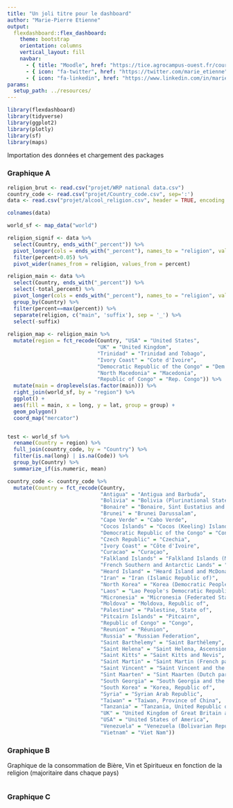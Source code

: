 ```yaml
---
title: "Un joli titre pour le dashboard"
author: "Marie-Pierre Etienne"
output: 
  flexdashboard::flex_dashboard:
    theme: bootstrap
    orientation: columns
    vertical_layout: fill
    navbar:
      - { title: "Moodle", href: "https://tice.agrocampus-ouest.fr/course/view.php?id=6726", align: left }
      - { icon: "fa-twitter", href: "https://twitter.com/marie_etienne", align: right }
      - { icon: "fa-linkedin", href: "https://www.linkedin.com/in/marie-etienne-818a7115/", align: right }
params:
  setup_path: ../resources/
---
```


<style>                     
.navbar {
  background-color:#46ACC8;
  border-color:#46ACC8;
}
.navbar-brand {
color:black!important;
}


</style>   


```r
library(flexdashboard)
library(tidyverse)
library(ggplot2)
library(plotly)
library(sf)
library(maps)
```

Importation des données et chargement des packages


### Graphique A

```r
religion_brut <- read.csv("projet/WRP national data.csv")
country_code <- read.csv("projet/Country_code.csv", sep=':')
data <- read.csv("projet/alcool_religion.csv", header = TRUE, encoding = 'latin1', sep = ';')

colnames(data)

world_sf <- map_data("world")

religion_signif <- data %>% 
  select(Country, ends_with("_percent")) %>% 
  pivot_longer(cols = ends_with("_percent"), names_to = "religion", values_to = "percent") %>% 
  filter(percent>0.05) %>% 
  pivot_wider(names_from = religion, values_from = percent)

religion_main <- data %>% 
  select(Country, ends_with("_percent")) %>% 
  select(-total_percent) %>% 
  pivot_longer(cols = ends_with("_percent"), names_to = "religion", values_to = "percent") %>% 
  group_by(Country) %>% 
  filter(percent==max(percent)) %>% 
  separate(religion, c("main", 'suffix'), sep = '_') %>% 
  select(-suffix)
    
religion_map <- religion_main %>%
  mutate(region = fct_recode(Country, "USA" = "United States",
                             "UK" = "United Kingdom",
                             "Trinidad" = "Trinidad and Tobago",
                             "Ivory Coast" = "Cote d'Ivoire",
                             "Democratic Republic of the Congo" = "Dem. Rep. Congo",
                             "North Macedonia" = "Macedonia",
                             "Republic of Congo" = "Rep. Congo")) %>% 
  mutate(main = droplevels(as.factor(main))) %>% 
  right_join(world_sf, by = "region") %>% 
  ggplot() +
  aes(fill = main, x = long, y = lat, group = group) +
  geom_polygon() 
  coord_map("mercator")


test <- world_sf %>% 
  rename(Country = region) %>% 
  full_join(country_code, by = "Country") %>% 
  filter(is.na(long) | is.na(Code)) %>% 
  group_by(Country) %>% 
  summarize_if(is.numeric, mean) 

country_code <- country_code %>% 
  mutate(Country = fct_recode(Country,
                              "Antigua" = "Antigua and Barbuda",
                              "Bolivia" = "Bolivia (Plurinational State of)",
                              "Bonaire" = "Bonaire, Sint Eustatius and Saba",
                              "Brunei" = "Brunei Darussalam",
                              "Cape Verde" = "Cabo Verde",
                              "Cocos Islands" = "Cocos (Keeling) Islands",
                              "Democratic Republic of the Congo" = "Congo, Democratic Republic of the",
                              "Czech Republic" = "Czechia",
                              "Ivory Coast" = "Côte d'Ivoire",
                              "Curacao" = "Curaçao",
                              "Falkland Islands" = "Falkland Islands (Malvinas)",
                              "French Southern and Antarctic Lands" = "	French Southern Territories",
                              "Heard Island" = "Heard Island and McDonald Islands",
                              "Iran" = "Iran (Islamic Republic of)",
                              "North Korea" = "Korea (Democratic People's Republic of",
                              "Laos" = "Lao People's Democratic Republic",
                              "Micronesia" = "Micronesia (Federated States of)",
                              "Moldova" = "Moldova, Republic of",
                              "Palestine" = "Palestine, State of",
                              "Pitcairn Islands" = "Pitcairn",
                              "Republic of Congo" = "Congo",
                              "Reunion" = "Réunion",
                              "Russia" = "Russian Federation",
                              "Saint Barthelemy" = "Saint Barthélemy",
                              "Saint Helena" = "Saint Helena, Ascension and Tristan da Cunha",
                              "Saint Kitts" = "Saint Kitts and Nevis",
                              "Saint Martin" = "Saint Martin (French part)",
                              "Saint Vincent" = "Saint Vincent and the Grenadines",
                              "Sint Maarten" = "Sint Maarten (Dutch part)",
                              "South Georgia" = "South Georgia and the South Sandwich Islands",
                              "South Korea" = "Korea, Republic of",
                              "Syria" = "Syrian Arab Republic",
                              "Taiwan" = "Taiwan, Province of China",
                              "Tanzania" = "Tanzania, United Republic of",
                              "UK" = "United Kingdom of Great Britain and Northern Ireland",
                              "USA" = "United States of America",
                              "Venezuela" = "Venezuela (Bolivarian Republic of)",
                              "Vietnam" = "Viet Nam"))


```

### Graphique B
Graphique de la consommation de Bière, Vin et Spiritueux en fonction de la religion (majoritaire dans chaque pays)

```r

```

### Graphique C

```r

```


<!-- Column {data-width=650} -->
<!-- ----------------------------------------------------------------------- -->

<!-- ### An easy solution for dashboard -->

<!-- ```{r, echo = TRUE} -->
<!-- #install.package('flexdasboard') -->
<!-- #rmarkdown::draft("dashboard.Rmd", template = "flex_dashboard", package = "flexdashboard") -->
<!-- ``` -->

<!-- The [flexdashboard website](https://rmarkdown.rstudio.com/flexdashboard/index.html) provides multiple advanced examples. -->

<!-- ### Some static graph -->

<!-- ```{r data, eval = TRUE, echo = FALSE, results='hide', message = FALSE, warning=FALSE} -->
<!-- n <- 100 -->
<!-- dta <- tibble(size = round(rnorm(n, mean = 0, sd =10),2),  -->
<!--            color = sample(x= c('Blue', 'Yellow'), size = n, replace = TRUE)) -->

<!-- ``` -->


<!-- ```{r graph_static,  echo = FALSE,  message = FALSE, warning=FALSE} -->
<!-- p1 <- dta %>% ggplot() + -->
<!--   aes(x=color, y = size) + -->
<!--   geom_boxplot(aes(fill= color)) -->
<!-- p1 -->
<!-- ``` -->

<!-- Column {.tabset .tabset-fade} -->
<!-- ----------------------------------------------------------------------- -->


<!-- ### Some dynamic maps -->

<!-- ```{r  ggplotly, echo = TRUE,  eval = TRUE,  message = FALSE, warning=FALSE} -->
<!-- plotly::ggplotly(p1) -->
<!-- ``` -->



<!-- ### Chart C -->

<!-- ```{r} -->

<!-- ``` -->

